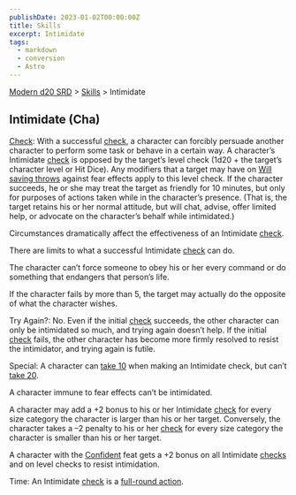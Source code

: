 ```yaml
---
publishDate: 2023-01-02T00:00:00Z
title: Skills
excerpt: Intimidate
tags:
  - markdown
  - conversion
  - Astro
---
```


[Modern d20 SRD](/#modernD20) > [Skills](modern-d20-srd-skills-index) > Intimidate

## Intimidate (Cha)

[Check](modern-d20-srd-skills-skill-basics-php#skill-check-index): With a successful [check](modern-d20-srd-skills-skill-basics-php#skill-check-index), a character can forcibly persuade another character to perform some task or behave in a certain way. A character’s Intimidate [check](modern-d20-srd-skills-skill-basics-php#skill-check-index) is opposed by the target’s level check (1d20 + the target’s character level or Hit Dice). Any modifiers that a target may have on [Will saving throws](modern-d20-srd-basics-saving-throws) against fear effects apply to this level check. If the character succeeds, he or she may treat the target as friendly for 10 minutes, but only for purposes of actions taken while in the character’s presence. (That is, the target retains his or her normal attitude, but will chat, advise, offer limited help, or advocate on the character’s behalf while intimidated.)

Circumstances dramatically affect the effectiveness of an Intimidate [check](modern-d20-srd-skills-skill-basics-php#skill-check-index).

There are limits to what a successful Intimidate [check](modern-d20-srd-skills-skill-basics-php#skill-check-index) can do.

The character can’t force someone to obey his or her every command or do something that endangers that person’s life.

If the character fails by more than 5, the target may actually do the opposite of what the character wishes.

Try Again?: No. Even if the initial [check](modern-d20-srd-skills-skill-basics-php#skill-check-index) succeeds, the other character can only be intimidated so much, and trying again doesn’t help. If the initial [check](modern-d20-srd-skills-skill-basics-php#skill-check-index) fails, the other character has become more firmly resolved to resist the intimidator, and trying again is futile.

Special: A character can [take 10](modern-d20-srd-skills-skill-basics-php#take10-index) when making an Intimidate check, but can’t [take 20](modern-d20-srd-skills-skill-basics-php#take20-index).

A character immune to fear effects can’t be intimidated.

A character may add a +2 bonus to his or her Intimidate [check](modern-d20-srd-skills-skill-basics-php#skill-check-index) for every size category the character is larger than his or her target. Conversely, the character takes a –2 penalty to his or her [check](modern-d20-srd-skills-skill-basics-php#skill-check-index) for every size category the character is smaller than his or her target.

A character with the [Confident](modern-d20-srd-feats-confident) feat gets a +2 bonus on all Intimidate [checks](modern-d20-srd-skills-skill-basics-php#skill-check-index) and on level checks to resist intimidation.

Time: An Intimidate [check](modern-d20-srd-skills-skill-basics-php#skill-check-index) is a [full-round action](modern-d20-srd-combat-full-round-actions).
